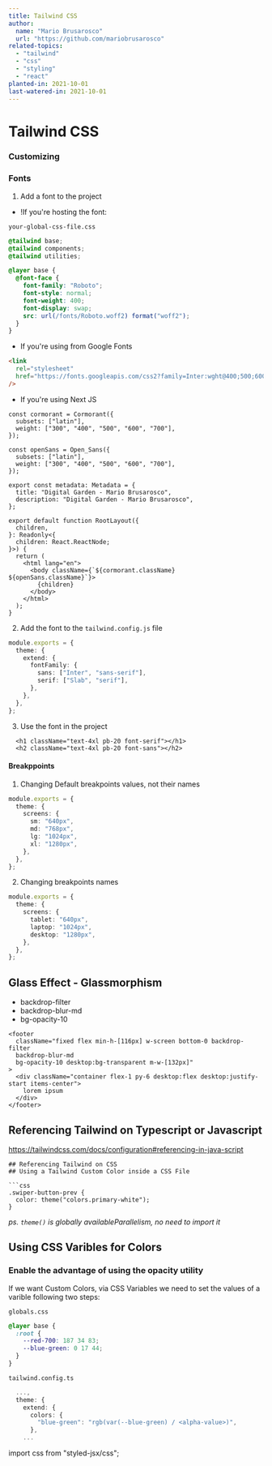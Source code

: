 ```yaml
---
title: Tailwind CSS
author:
  name: "Mario Brusarosco"
  url: "https://github.com/mariobrusarosco"
related-topics:
  - "tailwind"
  - "css"
  - "styling"
  - "react"
planted-in: 2021-10-01
last-watered-in: 2021-10-01
---
```


# Tailwind CSS

### Customizing

### Fonts

1. Add a font to the project

- !If you're hosting the font:

`your-global-css-file.css`

```css
@tailwind base;
@tailwind components;
@tailwind utilities;

@layer base {
  @font-face {
    font-family: "Roboto";
    font-style: normal;
    font-weight: 400;
    font-display: swap;
    src: url(/fonts/Roboto.woff2) format("woff2");
  }
}
```

- If you're using from Google Fonts

```html
<link
  rel="stylesheet"
  href="https://fonts.googleapis.com/css2?family=Inter:wght@400;500;600;700&display=swap"
/>
```

- If you're using Next JS

```tsx
const cormorant = Cormorant({
  subsets: ["latin"],
  weight: ["300", "400", "500", "600", "700"],
});

const openSans = Open_Sans({
  subsets: ["latin"],
  weight: ["300", "400", "500", "600", "700"],
});

export const metadata: Metadata = {
  title: "Digital Garden - Mario Brusarosco",
  description: "Digital Garden - Mario Brusarosco",
};

export default function RootLayout({
  children,
}: Readonly<{
  children: React.ReactNode;
}>) {
  return (
    <html lang="en">
      <body className={`${cormorant.className} ${openSans.className}`}>
        {children}
      </body>
    </html>
  );
}
```

2. Add the font to the `tailwind.config.js` file

```ts
module.exports = {
  theme: {
    extend: {
      fontFamily: {
        sans: ["Inter", "sans-serif"],
        serif: ["Slab", "serif"],
      },
    },
  },
};
```

3. Use the font in the project

```tsx
  <h1 className="text-4xl pb-20 font-serif"></h1>
  <h2 className="text-4xl pb-20 font-sans"></h2>
```

#### Breakppoints

1. Changing Default breakpoints values, not their names

```ts
module.exports = {
  theme: {
    screens: {
      sm: "640px",
      md: "768px",
      lg: "1024px",
      xl: "1280px",
    },
  },
};
```

2. Changing breakpoints names

```ts
module.exports = {
  theme: {
    screens: {
      tablet: "640px",
      laptop: "1024px",
      desktop: "1280px",
    },
  },
};
```

## Glass Effect - Glassmorphism

- backdrop-filter
- backdrop-blur-md
- bg-opacity-10

```tsx
<footer
  className="fixed flex min-h-[116px] w-screen bottom-0 backdrop-filter 
  backdrop-blur-md 
  bg-opacity-10 desktop:bg-transparent m-w-[132px]"
>
  <div className="container flex-1 py-6 desktop:flex desktop:justify-start items-center">
    lorem ipsum
  </div>
</footer>
```

## Referencing Tailwind on Typescript or Javascript

https://tailwindcss.com/docs/configuration#referencing-in-java-script

````tsx
## Referencing Tailwind on CSS
## Using a Tailwind Custom Color inside a CSS File

```css
.swiper-button-prev {
  color: theme("colors.primary-white");
}
````

_ps. `theme()` is globally availableParallelism, no need to import it_

## Using CSS Varibles for Colors

### Enable the advantage of using the opacity utility

If we want Custom Colors, via CSS Variables we need to set the values of a varible following two steps:

`globals.css`

```css
@layer base {
  :root {
    --red-700: 187 34 83;
    --blue-green: 0 17 44;
  }
}
```

`tailwind.config.ts`

```ts
  ...,
  theme: {
    extend: {
      colors: {
        "blue-green": "rgb(var(--blue-green) / <alpha-value>)",
      },
    ...
```

import css from "styled-jsx/css";
